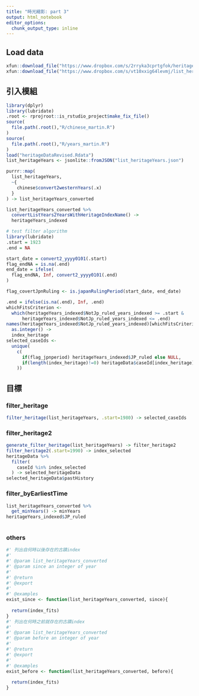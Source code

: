 ```yaml
---
title: "時光縮影: part 3"
output: html_notebook
editor_options: 
  chunk_output_type: inline
---
```


## Load data

```r
xfun::download_file("https://www.dropbox.com/s/2rryka3cprtgfok/heritageDataRevised.Rdata?dl=1", mode="wb")
xfun::download_file("https://www.dropbox.com/s/vt10xxig64levmj/list_heritageYears.json?dl=1", mode="wb")
```

## 引入模組

```r
library(dplyr)
library(lubridate)
.root <- rprojroot::is_rstudio_project$make_fix_file()
source(
  file.path(.root(),"R/chinese_martin.R")
)
source(
  file.path(.root(),"R/years_martin.R")
)
load("heritageDataRevised.Rdata")
list_heritageYears <- jsonlite::fromJSON("list_heritageYears.json")

```


```r
purrr::map(
  list_heritageYears,
  ~{
    chinese$convert2westernYears(.x)
  }
) -> list_heritageYears_converted

list_heritageYears_converted %>%
  convertListYears2YearsWithHeritageIndexName() -> 
  heritageYears_indexed

# test filter algorithm
library(lubridate)
.start = 1923
.end = NA

start_date = convert2_yyyy0101(.start)
flag_endNA = is.na(.end)
end_date = ifelse(
  flag_endNA, Inf, convert2_yyyy0101(.end)
)  

flag_covertJpnRuling <- is.japanRulingPeriod(start_date, end_date)

.end = ifelse(is.na(.end), Inf, .end)
whichFitsCriterion <- 
  which(heritageYears_indexed$NotJp_ruled_years_indexed >= .start &
      heritageYears_indexed$NotJp_ruled_years_indexed <= .end)
names(heritageYears_indexed$NotJp_ruled_years_indexed)[whichFitsCriterion] %>%
  as.integer() ->
  index_heritage
selected_caseIds <- 
  unique(
    c(
      if(flag_jpnperiod) heritageYears_indexed$JP_ruled else NULL,
      if(length(index_heritage)!=0) heritageData$caseId[index_heritage] else NULL
    ))

```

## 目標

### filter_heritage

```r
filter_heritage(list_heritageYears, .start=1980) -> selected_caseIds
```

### filter_heritage2

```r
generate_filter_heritage(list_heritageYears) -> filter_heritage2
filter_heritage2(.start=1990) -> index_selected
heritageData %>%
  filter(
    caseId %in% index_selected
  ) -> selected_heritageData
selected_heritageData$pastHistory
```

### filter_byEarliestTime

```r
list_heritageYears_converted %>%
  get_minYears() -> minYears
heritageYears_indexed$JP_ruled
  
```


### others

```r
#' 列出自何時以後存在的古蹟index
#'
#' @param list_heritageYears_converted 
#' @param since an integer of year
#'
#' @return
#' @export
#'
#' @examples
exist_since <- function(list_heritageYears_converted, since){
  
  return(index_fits)
}
#' 列出在何時之前就存在的古蹟index
#'
#' @param list_heritageYears_converted 
#' @param before an integer of year
#'
#' @return
#' @export
#'
#' @examples
exist_before <- function(list_heritageYears_converted, before){
  
  return(index_fits)
}
```

